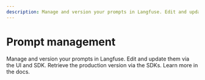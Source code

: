 ```yaml
---
description: Manage and version your prompts in Langfuse. Edit and update them via the UI and SDK. Retrieve the production version via the SDKs.
---
```


# Prompt management

Manage and version your prompts in Langfuse. Edit and update them via the UI and SDK. Retrieve the production version via the SDKs. Learn more in the docs.
